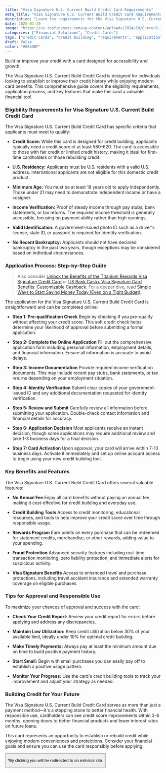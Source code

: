 ```yaml
---
title: "Visa Signature U.S. Current Build Credit Card Requirements"
meta_title: "Visa Signature U.S. Current Build Credit Card Requirements"
description: "Learn the requirements for the Visa Signature U.S. Current Build Credit Card. Discover eligibility criteria, application steps, and key benefits for building credit."
date: 2025-01-20
image: "https://us.topfinanzas.com/wp-content/uploads/2024/10/Curren2-1024x536.webp"
categories: ["Financial Solutions", "Credit Cards"]
tags: ["credit cards", "credit building", "requirements", "application"]
draft: false
color: "#00438F"
---
```


Build or improve your credit with a card designed for accessibility and growth.

The Visa Signature U.S. Current Build Credit Card is designed for individuals looking to establish or improve their credit history while enjoying modern card benefits. This comprehensive guide covers the eligibility requirements, application process, and key features that make this card a valuable financial tool.

### Eligibility Requirements for Visa Signature U.S. Current Build Credit Card

The Visa Signature U.S. Current Build Credit Card has specific criteria that applicants must meet to qualify:

- **Credit Score:** While this card is designed for credit building, applicants typically need a credit score of at least 580-620. The card is accessible to those with fair credit or limited credit history, making it ideal for first-time cardholders or those rebuilding credit.

- **U.S. Residency:** Applicants must be U.S. residents with a valid U.S. address. International applicants are not eligible for this domestic credit product.

- **Minimum Age:** You must be at least 18 years old to apply independently. Those under 21 may need to demonstrate independent income or have a cosigner.

- **Income Verification:** Proof of steady income through pay stubs, bank statements, or tax returns. The required income threshold is generally accessible, focusing on payment ability rather than high earnings.

- **Valid Identification:** A government-issued photo ID such as a driver's license, state ID, or passport is required for identity verification.

- **No Recent Bankruptcy:** Applicants should not have declared bankruptcy in the past two years, though exceptions may be considered based on individual circumstances.

### Application Process: Step-by-Step Guide


> Also consider [Unlock the Benefits of the Titanium Rewards Visa Signature Credit Card](/financial-solutions/titanium-rewards-visa-signature-credit-card-benefits) or [US Bank Cash+ Visa Signature Card Benefits: Customizable Cashback](/financial-solutions/us-bank-cash-plus-visa-signature-card-benefits). For a deeper dive, read [Simple Ways to Start Saving Money Today (Even on a Tight Budget)](/personal-finance/simple-ways-to-start-saving-money-today-even-on-a-tight-budget).


The application for the Visa Signature U.S. Current Build Credit Card is straightforward and can be completed online:

- **Step 1: Pre-qualification Check**
  Begin by checking if you pre-qualify without affecting your credit score. This soft credit check helps determine your likelihood of approval before submitting a formal application.

- **Step 2: Complete the Online Application**
  Fill out the comprehensive application form including personal information, employment details, and financial information. Ensure all information is accurate to avoid delays.

- **Step 3: Income Documentation**
  Provide required income verification documents. This may include recent pay stubs, bank statements, or tax returns depending on your employment situation.

- **Step 4: Identity Verification**
  Submit clear copies of your government-issued ID and any additional documentation requested for identity verification.

- **Step 5: Review and Submit**
  Carefully review all information before submitting your application. Double-check contact information and financial details for accuracy.

- **Step 6: Application Decision**
  Most applicants receive an instant decision, though some applications may require additional review and take 1-3 business days for a final decision.

- **Step 7: Card Activation**
  Upon approval, your card will arrive within 7-10 business days. Activate it immediately and set up online account access to begin using your new credit building tool.

### Key Benefits and Features

The Visa Signature U.S. Current Build Credit Card offers several valuable features:

- **No Annual Fee**
  Enjoy all card benefits without paying an annual fee, making it cost-effective for credit building and everyday use.

- **Credit Building Tools**
  Access to credit monitoring, educational resources, and tools to help improve your credit score over time through responsible usage.

- **Rewards Program**
  Earn points on every purchase that can be redeemed for statement credits, merchandise, or other rewards, adding value to your spending.

- **Fraud Protection**
  Advanced security features including real-time transaction monitoring, zero liability protection, and immediate alerts for suspicious activity.

- **Visa Signature Benefits**
  Access to enhanced travel and purchase protections, including travel accident insurance and extended warranty coverage on eligible purchases.

### Tips for Approval and Responsible Use

To maximize your chances of approval and success with the card:

- **Check Your Credit Report:** Review your credit report for errors before applying and address any discrepancies.

- **Maintain Low Utilization:** Keep credit utilization below 30% of your available limit, ideally under 10% for optimal credit building.

- **Make Timely Payments:** Always pay at least the minimum amount due on time to build positive payment history.

- **Start Small:** Begin with small purchases you can easily pay off to establish a positive usage pattern.

- **Monitor Your Progress:** Use the card's credit building tools to track your improvement and adjust your strategy as needed.



<AdZone id="us_budgetbeepro_4" />

### Building Credit for Your Future

The Visa Signature U.S. Current Build Credit Card serves as more than just a payment method—it's a stepping stone to better financial health. With responsible use, cardholders can see credit score improvements within 3-6 months, opening doors to better financial products and lower interest rates on future loans.

This card represents an opportunity to establish or rebuild credit while enjoying modern conveniences and protections. Consider your financial goals and ensure you can use the card responsibly before applying.

<Button label="Apply on Official Site" link="https://current.com/spend/" />

<p class="text-sm mt-2">
  *By clicking you will be redirected to an external site.
</p>
